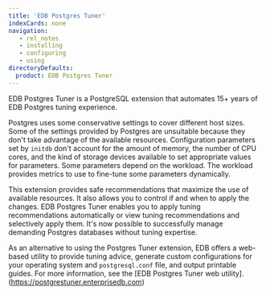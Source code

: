 ```yaml
---
title: 'EDB Postgres Tuner'
indexCards: none
navigation:
   - rel_notes
   - installing
   - configuring
   - using
directoryDefaults:
  product: EDB Postgres Tuner
---
```


EDB Postgres Tuner is a PostgreSQL extension that automates 15+ years of EDB Postgres tuning experience. 

Postgres uses some conservative settings to cover different host sizes. Some of the settings provided by Postgres are unsuitable because they don't take advantage of the available resources. Configuration parameters set by `initdb` don't account for the amount of memory, the number of CPU cores, and the kind of storage devices available to set appropriate values for parameters. Some parameters depend on the workload. The workload provides metrics to use to fine-tune some parameters dynamically.

This extension provides safe recommendations that maximize the use of available resources. It also allows you to control if and when to apply the changes. EDB Postgres Tuner enables you to apply tuning recommendations automatically or view tuning recommendations and selectively apply them. It's now possible to successfully manage demanding Postgres databases without tuning expertise.   

As an alternative to using the Postgres Tuner extension, EDB offers a web-based utility to provide tuning advice, generate custom configurations for your operating system and `postgresql.conf` file, and output printable guides.  For 
more information, see the [EDB Postgres Tuner web utility]. (https://postgrestuner.enterprisedb.com)